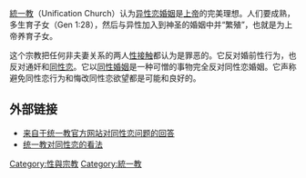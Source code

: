{{RAH}}

[[統一教|統一教]]（Unification Church）认为[[异性恋|异性恋]][[婚姻|婚姻]]是[[上帝|上帝]]的完美理想。人们要成熟，多生育子女（Gen 1:28），然后与异性加入到神圣的婚姻中并“繁殖”，也就是为上帝养育子女。

这个宗教把任何非夫妻关系的两人[[性交|性接触]]都认为是罪恶的。它反对婚前性行为，也反对通奸和[[同性恋|同性恋]]。它以[[同性婚姻|同性婚姻]]是一种可憎的事物完全反对同性恋婚姻。它声称避免同性恋行为和悔改同性恋欲望都是可能和良好的。

== 外部链接 ==
* [http://www.unification.net/faq/uniffaq47.html 来自于统一教官方网站对同性恋问题的回答] {{Wayback|url=http://www.unification.net/faq/uniffaq47.html |date=20030418163404 }}
* [http://www.religioustolerance.org/hom_uni.htm 统一教对同性恋的看法] {{Wayback|url=http://www.religioustolerance.org/hom_uni.htm |date=20030802213412 }}

{{LGBT-stub}}
{{Religion-stub}}

[[Category:性與宗教|Category:性與宗教]]
[[Category:統一教|Category:統一教]]